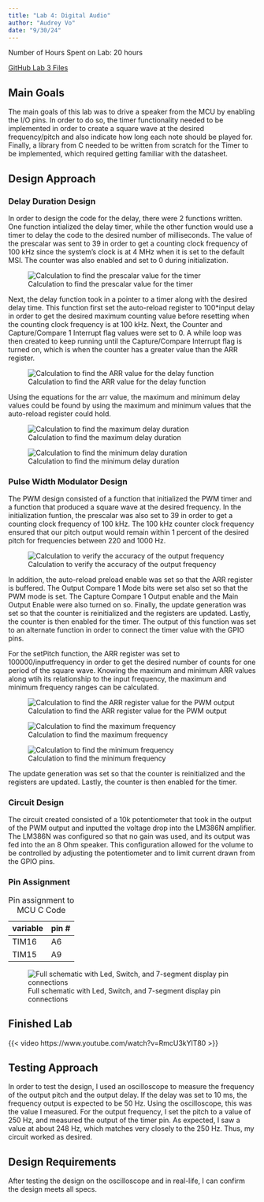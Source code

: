 ```yaml
---
title: "Lab 4: Digital Audio"
author: "Audrey Vo"
date: "9/30/24"
---
```


Number of Hours Spent on Lab: 20 hours

[GitHub Lab 3 Files](https://github.com/audreyvo23/e155-lab4)

## Main Goals
The main goals of this lab was to drive a speaker from the MCU by enabling the I/O pins. In order to do so, the timer functionality needed to be implemented in order to create a square wave at the desired frequency/pitch and also indicate how long each note should be played for. Finally, a library from C needed to be written from scratch for the Timer to be implemented, which required getting familiar with the datasheet.

## Design Approach

### Delay Duration Design
In order to design the code for the delay, there were 2 functions written. One function intialized the delay timer, while the other function would use a timer to delay the code to the desired number of milliseconds. The value of the prescalar was sent to 39 in order to get a counting clock frequency of 100 kHz since the system's clock is at 4 MHz when it is set to the default MSI. The counter was also enabled and set to 0 during initialization.

![Calculation to find the prescalar value for the timer](images/prescalercalc.png)

Next, the delay function took in a pointer to a timer along with the desired delay time. This function first set the auto-reload register to 100*input delay in order to get the desired maximum counting value before resetting when the counting clock frequency is at 100 kHz. Next, the Counter and Capture/Compare 1 Interrupt flag values were set to 0. A while loop was then created to keep running until the Capture/Compare Interrupt flag is turned on, which is when the counter has a greater value than the ARR register.

![Calculation to find the ARR value for the delay function](images/delayarr.png)

Using the equations for the arr value, the maximum and minimum delay values could be found by using the maximum and minimum values that the auto-reload register could hold. 

![Calculation to find the maximum delay duration](images/maxarr.png)

![Calculation to find the minimum delay duration](images/mindelay2.png)

### Pulse Width Modulator Design 
The PWM design consisted of a function that initialized the PWM timer and a function that produced a square wave at the desired frequency. In the initialization funtion, the prescalar was also set to 39 in order to get a counting clock frequency of 100 kHz. The 100 kHz counter clock frequency ensured that our pitch output would remain within 1 percent of the desired pitch for frequencies between 220 and 1000 Hz. 

![Calculation to verify the accuracy of the output frequency](images/accuracycalc.png)

In addition, the auto-reload preload enable was set so that the ARR register is buffered. The Output Compare 1 Mode bits were set also set so that the PWM mode is set. The Capture Compare 1 Output enable and the Main Output Enable were also turned on so. Finally, the update generation was set so that the counter is reinitialized and the registers are updated. Lastly, the counter is then enabled for the timer. The output of this function was set to an alternate function in order to connect the timer value with the GPIO pins. 

For the setPitch function, the ARR register was set to 100000/inputfrequency in order to get the desired number of counts for one period of the square wave.
Knowing the maximum and minimum ARR values along wtih its relationship to the input frequency, the maximum and minimum frequency ranges can be calculated.

![Calculation to find the ARR register value for the PWM output](images/pwmarr.png)

![Calculation to find the maximum frequency](images/lab4maxpitch.png)

![Calculation to find the minimum frequency](images/minpitch.png)

The update generation was set so that the counter is reinitialized and the registers are updated. Lastly, the counter is then enabled for the timer. 

### Circuit Design
The circuit created consisted of a 10k potentiometer that took in the output of the PWM output and inputted the voltage drop into the LM386N amplifier. The LM386N was configured so that no gain was used, and its output was fed into the an 8 Ohm speaker. This configuration allowed for the volume to be controlled by adjusting the potentiometer and to limit current drawn from the GPIO pins. 

### Pin Assignment

| variable| pin # |
|---------|:------|
| TIM16   |   A6  |  
| TIM15   |   A9  |   

: Pin assignment to MCU C Code

![Full schematic with Led, Switch, and 7-segment display pin connections](images/schematiclab4.png)

## Finished Lab 
{{< video https://www.youtube.com/watch?v=RmcU3kYlT80 >}}

## Testing Approach
In order to test the design, I used an oscilloscope to measure the frequency of the output pitch and the output delay. If the delay was set to 10 ms, the frequency output is expected to be 50 Hz. Using the oscilloscope, this was the value I measured. For the output frequency, I set the pitch to a value of 250 Hz, and measured the output of the timer pin. As expected, I saw a value at about 248 Hz, which matches very closely to the 250 Hz. Thus, my circuit worked as desired.

## Design Requirements
After testing the design on the oscilloscope and in real-life, I can confirm the design meets all specs.


